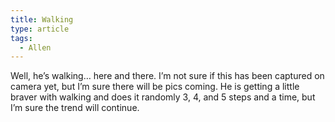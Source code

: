 ```yaml
---
title: Walking
type: article
tags:
  - Allen
---
```


Well, he’s walking… here and there. I’m not sure if this has been captured on camera yet, but I’m sure there will be pics coming. He is getting a little braver with walking and does it randomly 3, 4, and 5 steps and a time, but I’m sure the trend will continue.

